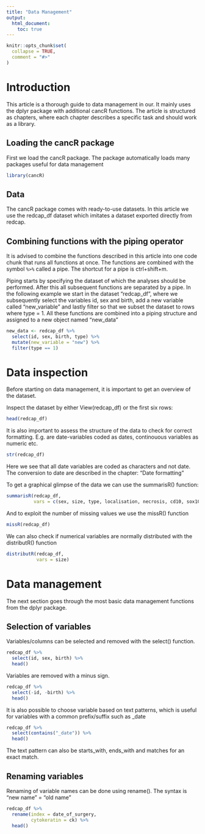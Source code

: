 ```yaml
---
title: "Data Management"
output:
  html_document:
    toc: true
---
```


```r
knitr::opts_chunk$set(
  collapse = TRUE,
  comment = "#>"
)
```

# Introduction

This article is a thorough guide to data management in our. It mainly uses the dplyr package with additional cancR functions. The article is structured as chapters, where each chapter describes a specific task and should work as a library.

## Loading the cancR package

First we load the cancR package. The package automatically loads many packages useful for data management

```r
library(cancR)
```

## Data

The cancR package comes with ready-to-use datasets. In this article we use the redcap_df dataset which imitates a dataset exported directly from redcap.

## Combining functions with the piping operator

It is advised to combine the functions described in this article into one code chunk that runs all functions at once. The functions are combined with the symbol `%>%` called a pipe. The shortcut for a pipe is ctrl+shift+m.

Piping starts by specifying the dataset of which the analyses should be performed. After this all subsequent functions are separated by a pipe. In the following example we start in the dataset "redcap_df", where we subsequently select the variables id, sex and birth, add a new variable called "new_variable" and lastly filter so that we subset the dataset to rows where type = 1. All these functions are combined into a piping structure and assigned to a new object named "new_data"

```r
new_data <- redcap_df %>% 
  select(id, sex, birth, type) %>% 
  mutate(new_variable = "new") %>% 
  filter(type == 1)
```



# Data inspection

Before starting on data management, it is important to get an overview of the dataset.

Inspect the dataset by either View(redcap_df) or the first six rows:

```r
head(redcap_df)
```

It is also important to assess the structure of the data to check for correct formatting. E.g. are date-variables coded as dates, continouous variables as numeric etc.

```r
str(redcap_df)
```

Here we see that all date variables are coded as characters and not date. The conversion to date are described in the chapter: "Date formatting"

To get a graphical glimpse of the data we can use the summarisR() function:

```r
summarisR(redcap_df, 
          vars = c(sex, size, type, localisation, necrosis, cd10, sox10, ck))
```

And to exploit the number of missing values we use the missR() function

```r
missR(redcap_df)
```

We can also check if numerical variables are normally distributed with the distributR() function

```r
distributR(redcap_df,
           vars = size)
```

# Data management

The next section goes through the most basic data management functions from the dplyr package.

## Selection of variables

Variables/columns can be selected and removed with the select() function. 

```r
redcap_df %>% 
  select(id, sex, birth) %>% 
  head()
```

Variables are removed with a minus sign.

```r
redcap_df %>% 
  select(-id, -birth) %>% 
  head()
```

It is also possible to choose variable based on text patterns, which is useful for variables with a common prefix/suffix such as _date

```r
redcap_df %>% 
  select(contains("_date")) %>% 
  head()
```

The text pattern can also be starts_with, ends_with and matches for an exact match.

## Renaming variables

Renaming of variable names can be done using rename(). The syntax is "new name" = "old name"

```r
redcap_df %>% 
  rename(index = date_of_surgery,
         cytokeratin = ck) %>% 
  head()
```


